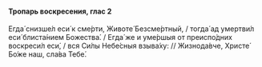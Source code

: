 #### Тропарь воскресения, глас 2

Егда́ снизше́л еси́ к сме́рти, Животе́ Безсме́ртный, / тогда́ ад умертви́л еси́ блиста́нием Божества́. / Егда́ же и уме́ршыя от преиспо́дних воскреси́л еси́, / вся Си́лы Небе́сныя взыва́ху: // Жизнода́вче, Христе́ Бо́же наш, сла́ва Тебе́.

